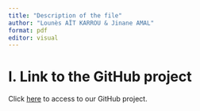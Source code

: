 ```yaml
---
title: "Description of the file"
author: "Lounès AÏT KARROU & Jinane AMAL"
format: pdf
editor: visual
---
```

# I. Link to the GitHub project
   
Click [here](https://github.com/jinane1amal/tourismdata.git) to access to our GitHub project.   